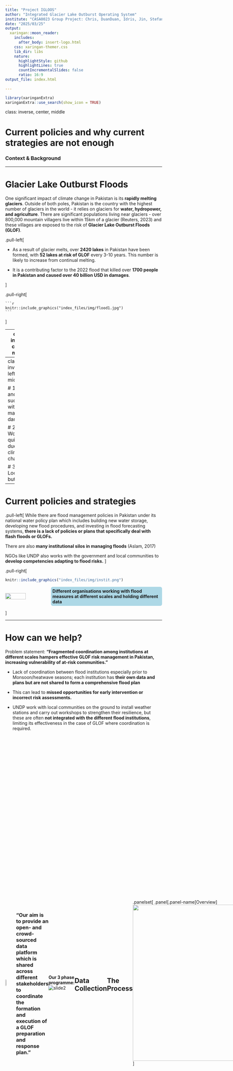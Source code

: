 ```yaml
---
title: "Project IGLOOS"
author: "Integrated Glacier Lake Outburst Operating System"
institute: "CASA0023 Group Project: Chris, DuanDuan, Idris, Jin, Stefan"
date: "2025/03/25"
output:
  xaringan::moon_reader:
    includes:
      after_body: insert-logo.html
    css: xaringan-themer.css
    lib_dir: libs
    nature:
      highlightStyle: github
      highlightLines: true
      countIncrementalSlides: false
      ratio: 16:9
output_file: index.html
  
---
```

```r
library(xaringanExtra)
xaringanExtra::use_search(show_icon = TRUE)
```
class: inverse, center, middle

# Current policies and why current strategies are not enough 

### Context & Background

---

# Glacier Lake Outburst Floods

One significant impact of climate change in Pakistan is its **rapidly melting glaciers**. Outside of both poles, Pakistan is the country with the highest number of glaciers in the world - it relies on glaciers for **water, hydropower, and agriculture**. There are significant populations living near glaciers - over 800,000 mountain villagers live within 15km of a glacier (Reuters, 2023) and these villages are exposed to the risk of **Glacier Lake Outburst Floods (GLOF)**. 

.pull-left[

- As a result of glacier melts, over **2420 lakes** in Pakistan have been formed, with **52 lakes at risk of GLOF** every 3-10 years. This number is likely to increase from continual melting.

- It is a contributing factor to the 2022 flood that killed over **1700 people in Pakistan and caused over 40 billion USD in damages**. 

]

.pull-right[

    ```r
    knitr::include_graphics("index_files/img/flood1.jpg")
    ```
]

---
class: inverse, center, middle

# Why Glacier Lake Outburst Floods? 


---
class: inverse, left, middle

# 1. Fast and sudden with massive damages 

# 2. Worsening quickly due to climate change 

# 3. Localised but deadly 

---

# Current policies and strategies 

.pull-left[
While there are flood management policies in Pakistan under its national water policy plan which includes building new water storage, developing new flood procedures, and investing in flood forecasting systems, **there is a lack of policies or plans that specifically deal with flash floods or GLOFs.**

There are also **many institutional silos in managing floods** (Aslam, 2017)

NGOs like UNDP also works with the government and local communities to **develop competencies adapting to flood risks.** 
]

.pull-right[
```r
knitr::include_graphics("index_files/img/instit.png")
```
<div style="display: flex; align-items: center;">
  <img src="index_files/img/app.jpg" style="width: 50%; margin-right: 15px;" />
  <p style="margin: 0; font-weight: bold; background-color: lightblue; padding: 5px; border-radius: 6px">Different organisations working with flood measures at different scales and holding different data</p>
</div>
]

---

# How can we help? 

Problem statement: **"Fragmented coordination among institutions at different scales hampers effective GLOF risk management in Pakistan, increasing vulnerability of at-risk communities."**  

- Lack of coordination between flood institutions especially prior to Monsoon/heatwave seasons; each institution has **their own data and plans but are not shared to form a comprehensive flood plan** 

- This can lead to **missed opportunities for early intervention or incorrect risk assessments.**

- UNDP work with local communities on the ground to install weather stations and carry out workshops to strengthen their resilience, but these are often **not integrated with the different flood institutions**, limiting its effectiveness in the case of GLOF where coordination is required.

<div style="display: flex; align-items: center;">
  <img src="index_files/img/logo3.png" style="width: 17.5%; margin-right: 15px;" />

<div class="pull-right" style="width: 80%;">
  <h3>"Our aim is to provide an open- and crowd-sourced data platform which is shared across different stakeholders to coordinate the formation and execution of a GLOF preparation and response plan."</h3>
</div>

---
class: inverse, center, middle

# Methodology  

### Data pipeline, outputs, and operational applications

---
class: center

## Remote Sensing Solutions
---- 
**Our 3 phase programme:** 
![slide2](index_files/img/2.jpg)

---

## Data Collection

```r
library(tidyverse)
library(kableExtra)
data_sources <- read_csv("index_files/img/data_sources.csv", show_col_types = FALSE)

kable_out <- kable(data_sources, "html", escape = FALSE, align = 'l') %>%
kable_styling(bootstrap_options = c("bordered", "condensed"))
kable_out
# Print the table

```

---

## The Process

```r
xaringanExtra::use_panelset()
```

.panelset[
.panel[.panel-name[Overview]
<img src="index_files/img/3.jpg"
     width="1000px" height="500"
     style="position:center; right:10px; top:130px;">
]

.panel[.panel-name[Glacier Identification]
.pull-left[
Glacier mass changes drastically throughout the year, so we  calculate seasonal averages of Landsat images.
- Employ digital elevation model to **differentiate terrain shadows from glaciers.** 

- Implement **region-specific** Normalised Difference Water Index and Normalised Difference Snow Index to identify glacier lakes. 

- Apply a region-specific Random forest classification model, using NDWI and NDSI, to ensure rivers, non-glacial lakes are not misclassified as glacier lakes.

- Set up **auto-updates** for the inventory.
]
.pull-right[
![looking](index_files/img/look.jpg)
]
]

.panel[.panel-name[Hazard Index]
.pull-left[
Our GLOF Hazard Index (0-1) considers:
- **Slope angles using digital elevation models.**
  - Rock and avalanche impact into a lake is more likely from any slope >30° (Fischer et al., 2012).
  - Downstream, if >50% of  slope pixels are below the 35° typical angle of repose, the dam is considered unstable (Allen et al., 2019). 
- **Lake area using polygon calculation.**  
  - Used as a proxy for lake volume and depth.
- **Watershed area upstream.**
  - Larger watershed area increases the risk of runoff (Allen et al., 2016).
]
.pull-right[
![pic2](index_files/img/bell.jpg)
]
]

.panel[.panel-name[Danger Index]
.pull-left[
The GLOF Danger Index (0-1) quantifies the potential for loss of life, livelihood and infrastructure:
- LULC and OSM data to identify **man-made structures and communities**
  - Create a binary categorisation of each pixel for presence of infrastructure.
- Modified single-flow model (MSF) for each lake to **determine impacted areas from GLOF event.**
  - Uses digital elevation models to simulate flooding and predict how outburst waters would travel downstream.
  - This model identifies the **precise villages, roads, and agricultural land in the flood’s path, ensuring targeted risk mapping.**
]
.pull-right[
![pic](index_files/img/danger.jpg)
]
]

.panel[.panel-name[Validation]
.pull-left[

Validating our model is key to providing our partners with data they can rely on. 

Community feedback:
- We conduct validation workshops with a range of communities to **ground-truth our data.** 
  - This is especially useful for identifying informal settlements

Validation against previous GLOF events:
- We check our **model rankings against real events that have taken place**, so we can be confident in our predictions of the future.

]
.pull-right[
![pic](index_files/img/check.jpg)
]
]
]

---

## The Product

.pull-left[

A Google Earth Engine-based dashboard for real-time risk visualisation. Key features include:
- An overlay of our GLOF-HI ™  and GLOF-DI ™ scores with **settlement, population and critical infrastructure data.**

- Early warning notifications:
  - **Seasonal updates to flag lakes transitioning to higher risk categories.**
  - Infrastructure alerts for improved preparedness strategies. 
  
- Free and public access:
  - Agencies and communities can access the dashboard via web or mobile, ensuring **transparency and preparedness.**

]

.pull-right[
<p style="font-size:13px;">UNOSAT S-1 Dashboard. Source: <a href=" https://unitar.org/about/news-stories/news/unosat-flood-ai-dashboards-nepal-creation-one-stop-shop-real-time-evidence-based-decision-making" target="_blank">UNITAR</a></p>

![pic](index_files/img/dash.jpg)
]


---
## Limitations

We are transparent about the challenges we may face.

.panelset[
.panel[.panel-name[Gap in Knowledge]
.pull-left[As our strategy aims to bridge gaps across various agencies, we plan to employ a **Unified Training Program**, to:
- Teach agencies to interpret the dashboard and integrate it into a centralised disaster response workflow.
- Highlight the importance of of standardised data workflows to reducing redundancy
]
.pull-right[
<p style="font-size:13px;">Stakeholder integration. Source: Allan and Rieu-Clarke, 2006.</p>
<img src="index_files/img/flood.png" width="80%">
]
]

.panel[.panel-name[Conflicts]
.pull-left[Conflict zones and physical access:
- Physical access limits in the Kashmir region limit ground truthing data.
- To mitigate this, we employ **remote engagement with partner organizations**. 
]
.pull-right[
<p style="font-size:13px;">Kashmir conflict. Source: The Nation, 2022.</p>
<img src="index_files/img/kashmir.jpg" width="80%">
]
]

.panel[.panel-name[Language Barriers]
.pull-left[Language and coordination barriers:
- The region is home to **diverse communities and languages, complicating outreach.**
- We therefore hire local interpreters and leverage partner networks to bridge communication gaps. 
]
.pull-right[
<p style="font-size:13px;">Pakistan Language. Source: Clear Global, 2023.</p>
<img src="index_files/img/language.png" width="100%">
]
]
] 

---

class: inverse, center, middle

# Implementation Timeline and Costs   

---
# References 

Allan, A. and Rieu-Clarke, A., 2006. Legal and institutional aspects of integrated flood management. Obtained from https://www.researchgate.net/publication/44234926_Legal_and_institutional_aspects_of_integrated_flood_management

Allen, S.K., Zhang, G., Wang, W., Yao, T. and Bolch, T., 2019. Potentially dangerous glacial lakes across the Tibetan Plateau revealed using a large-scale automated assessment approach. Science Bulletin, 64(7), pp.435-445.

Aslam, M., 2018. Flood management current state, challenges and prospects in Pakistan: A review. Mehran University Research Journal of Engineering &amp; Technology, 37(2), pp.297-314.

Clear Global, 2023. Language Map of Pakistan. Obtained from https://clearglobal.org/wp-content/uploads/2023/02/Pakistan-Map-2023.pdf 

Fischer, L., Purves, R.S., Huggel, C., Noetzli, J. and Haeberli, W., 2012. On the influence of topographic, geological and cryospheric factors on rock avalanches and rockfalls in high-mountain areas. Natural Hazards and Earth System Sciences, 12(1), pp.241-254.

Reuters, 2023. Mountain villages fight for future as melting glaciers threaten floods. Obtained from https://www.reuters.com/investigates/special-report/climate-un-pakistan-glaciers/
---

NASA, 2022. 2022 Pakistan Floods - August 27, 2021 vs. August 27, 2022 in Sindh. Obtained from https://commons.wikimedia.org/wiki/File:2022_Pakistan_Floods_-_August_27,_2021_vs._August_27,_2022_in_Sindh.jpg 

UNITAR, n.d. UNOSAT Flood AI Dashboards for Nepal: the creation of a one-stop-shop for real-time evidence-based decision-making. Obtained from https://unitar.org/about/news-stories/news/unosat-flood-ai-dashboards-nepal-creation-one-stop-shop-real-time-evidence-based-decision-making

The Nation, 2022. The Unresolved Kashmir Dispute. Obtained from https://www.nation.com.pk/10-Jun-2022/the-unresolved-kashmir-dispute


---

